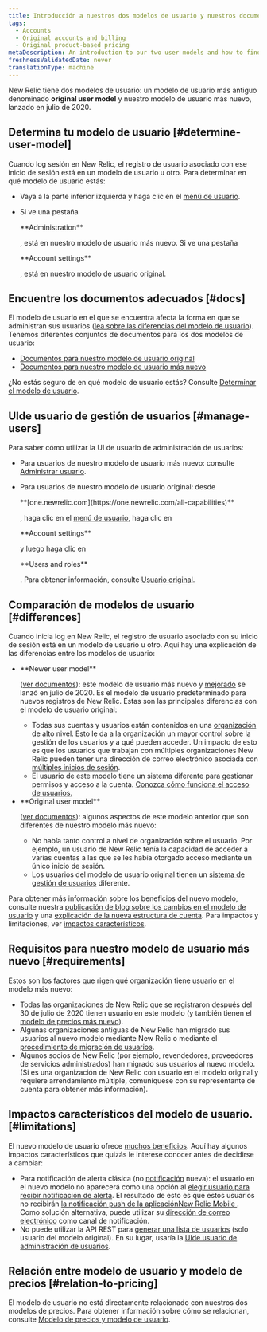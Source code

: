```yaml
---
title: Introducción a nuestros dos modelos de usuario y nuestros documentos de gestión de usuarios
tags:
  - Accounts
  - Original accounts and billing
  - Original product-based pricing
metaDescription: An introduction to our two user models and how to find the user management docs you need.
freshnessValidatedDate: never
translationType: machine
---
```


New Relic tiene dos modelos de usuario: un modelo de usuario más antiguo denominado <DNT>**original user model**</DNT> y nuestro modelo de usuario más nuevo, lanzado en julio de 2020.

## Determina tu modelo de usuario [#determine-user-model]

Cuando log sesión en New Relic, el registro de usuario asociado con ese inicio de sesión está en un modelo de usuario u otro. Para determinar en qué modelo de usuario estás:

* Vaya a la parte inferior izquierda y haga clic en el [menú de usuario](/docs/accounts/accounts-billing/general-account-settings/intro-account-settings).

* Si ve una pestaña

  <DNT>
    **Administration**
  </DNT>

  , está en nuestro modelo de usuario más nuevo. Si ve una pestaña

  <DNT>
    **Account settings**
  </DNT>

  , está en nuestro modelo de usuario original.

## Encuentre los documentos adecuados [#docs]

El modelo de usuario en el que se encuentra afecta la forma en que se administran sus usuarios ([lea sobre las diferencias del modelo de usuario](#differences)). Tenemos diferentes conjuntos de documentos para los dos modelos de usuario:

* [Documentos para nuestro modelo de usuario original](/docs/accounts/original-accounts-billing/original-users-roles/users-roles-original-user-model)
* [Documentos para nuestro modelo de usuario más nuevo](/docs/accounts/accounts-billing/new-relic-one-user-management/introduction-managing-users)

¿No estás seguro de en qué modelo de usuario estás? Consulte [Determinar el modelo de usuario](#determine-user-model).

## UIde usuario de gestión de usuarios [#manage-users]

Para saber cómo utilizar la UI de usuario de administración de usuarios:

* Para usuarios de nuestro modelo de usuario más nuevo: consulte [Administrar usuario](/docs/accounts/accounts-billing/new-relic-one-user-management/user-management-ui-and-tasks#where).

* Para usuarios de nuestro modelo de usuario original: desde

  <DNT>
    **[one.newrelic.com](https://one.newrelic.com/all-capabilities)**
  </DNT>

  , haga clic en el [menú de usuario](/docs/accounts/accounts-billing/general-account-settings/intro-account-settings), haga clic en

  <DNT>
    **Account settings**
  </DNT>

  y luego haga clic en

  <DNT>
    **Users and roles**
  </DNT>

  . Para obtener información, consulte [Usuario original](/docs/accounts/original-accounts-billing/original-users-roles/users-roles-original-user-model/).

## Comparación de modelos de usuario [#differences]

Cuando inicia log en New Relic, el registro de usuario asociado con su inicio de sesión está en un modelo de usuario u otro. Aquí hay una explicación de las diferencias entre los modelos de usuario:

* <DNT>
    **Newer user model**
  </DNT>

  ([ver documentos](/docs/accounts/accounts-billing/new-relic-one-user-management/introduction-managing-users)): este modelo de usuario más nuevo y [mejorado](https://www.newrelic.com/blog/how-to-relic/user-management-and-access-security) se lanzó en julio de 2020. Es el modelo de usuario predeterminado para nuevos registros de New Relic. Estas son las principales diferencias con el modelo de usuario original:

  * Todas sus cuentas y usuarios están contenidos en una [organización](/docs/new-relic-account-structure) de alto nivel. Esto le da a la organización un mayor control sobre la gestión de los usuarios y a qué pueden acceder. Un impacto de esto es que los usuarios que trabajan con múltiples organizaciones New Relic pueden tener una dirección de correo electrónico asociada con [múltiples inicios de sesión](/docs/accounts/accounts-billing/general-account-settings/factors-affecting-access-features-data/#account-access).
  * El usuario de este modelo tiene un sistema diferente para gestionar permisos y acceso a la cuenta. [Conozca cómo funciona el acceso de usuarios.](/docs/accounts/accounts-billing/new-relic-one-user-management/user-management-concepts#understand-concepts)

* <DNT>
    **Original user model**
  </DNT>

  ([ver documentos](/docs/accounts/original-accounts-billing/original-users-roles/users-roles-original-user-model/)): algunos aspectos de este modelo anterior que son diferentes de nuestro modelo más nuevo:

  * No había tanto control a nivel de organización sobre el usuario. Por ejemplo, un usuario de New Relic tenía la capacidad de acceder a varias cuentas a las que se les había otorgado acceso mediante un único inicio de sesión.
  * Los usuarios del modelo de usuario original tienen un [sistema de gestión de usuarios](/docs/accounts/original-accounts-billing/original-users-roles/users-roles-original-user-model) diferente.

Para obtener más información sobre los beneficios del nuevo modelo, consulte nuestra [publicación de blog sobre los cambios en el modelo de usuario](https://www.newrelic.com/blog/how-to-relic/user-management-and-access-security) y una [explicación de la nueva estructura de cuenta](/docs/accounts/accounts-billing/account-structure/new-relic-account-structure). Para impactos y limitaciones, ver [impactos característicos](#limitations).

## Requisitos para nuestro modelo de usuario más nuevo [#requirements]

Estos son los factores que rigen qué organización tiene usuario en el modelo más nuevo:

* Todas las organizaciones de New Relic que se registraron después del 30 de julio de 2020 tienen usuario en este modelo (y también tienen el [modelo de precios más nuevo](#pricing-plans)).
* Algunas organizaciones antiguas de New Relic han migrado sus usuarios al nuevo modelo mediante New Relic o mediante el [procedimiento de migración de usuarios](/docs/accounts/original-accounts-billing/original-users-roles/user-migration).
* Algunos socios de New Relic (por ejemplo, revendedores, proveedores de servicios administrados) han migrado sus usuarios al nuevo modelo. (Si es una organización de New Relic con usuario en el modelo original y requiere arrendamiento múltiple, comuníquese con su representante de cuenta para obtener más información).

## Impactos característicos del modelo de usuario. [#limitations]

El nuevo modelo de usuario ofrece [muchos beneficios](https://newrelic.com/blog/how-to-relic/user-management-and-access-security). Aquí hay algunos impactos característicos que quizás le interese conocer antes de decidirse a cambiar:

* Para notificación de alerta clásica (no [notificación](/docs/alerts-applied-intelligence/notifications/intro-notifications) nueva): el usuario en el nuevo modelo no aparecerá como una opción al [elegir usuario para recibir notificación de alerta](/docs/alerts-applied-intelligence/new-relic-alerts/alert-notifications/notification-channels-control-where-send-alerts/#user). El resultado de esto es que estos usuarios no recibirán [la notificación push de la aplicaciónNew Relic Mobile ](/docs/mobile-apps/new-relic-mobile-apps/authentication-alerts/alerting-new-relic-mobile-apps). Como solución alternativa, puede utilizar su [dirección de correo electrónico](/docs/alerts-applied-intelligence/new-relic-alerts/alert-notifications/notification-channels-control-where-send-alerts/#email) como canal de notificación.
* No puede utilizar la API REST para [generar una lista de usuarios](/docs/apis/rest-api-v2/account-examples-v2/listing-users-your-account/) (solo usuario del modelo original). En su lugar, usaría la [UIde usuario de administración de usuarios](/docs/accounts/accounts-billing/new-relic-one-user-management/user-management-ui-and-tasks#where).

## Relación entre modelo de usuario y modelo de precios [#relation-to-pricing]

El modelo de usuario no está directamente relacionado con nuestros dos modelos de precios. Para obtener información sobre cómo se relacionan, consulte [Modelo de precios y modelo de usuario](/docs/accounts/original-accounts-billing/original-product-based-pricing/overview-pricing-models#pricing-user-table).
